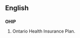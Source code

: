 ==English==
{{wikipedia}}

==={{abbreviation}}===
'''OHIP'''

# {{Canada}} Ontario Health Insurance Plan.